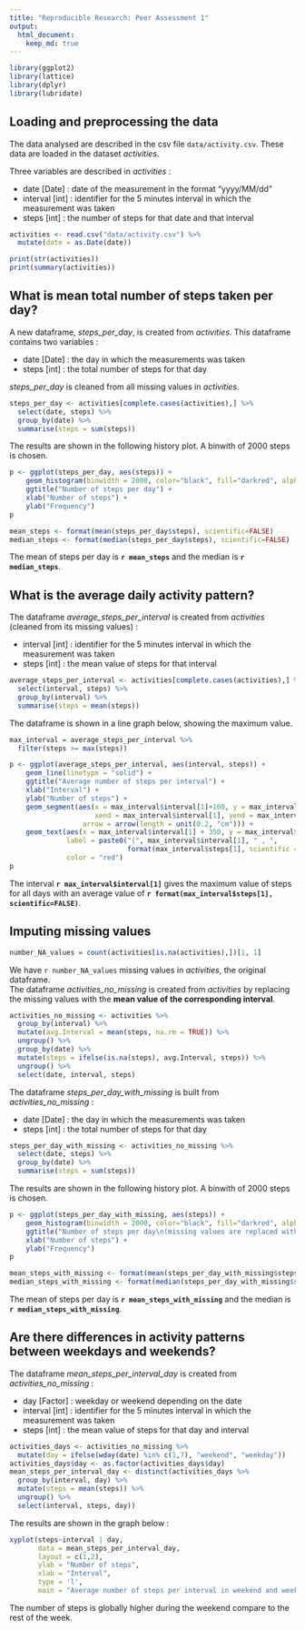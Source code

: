 ```yaml
---
title: "Reproducible Research: Peer Assessment 1"
output: 
  html_document:
    keep_md: true
---
```


```r
library(ggplot2)
library(lattice)
library(dplyr)
library(lubridate)
```


## Loading and preprocessing the data
The data analysed are described in the csv file `data/activity.csv`. These data are 
loaded in the dataset _activities_.

Three variables are described in _activities_ : 

- date [Date] : date of the measurement in the format "yyyy/MM/dd"  
- interval [int] : identifier for the 5 minutes interval in which the measurement was taken  
- steps [int] : the number of steps for that date and that interval  

```r
activities <- read.csv("data/activity.csv") %>%
  mutate(date = as.Date(date))

print(str(activities))
print(summary(activities))
```

## What is mean total number of steps taken per day?
A new dataframe, _steps_per_day_, is created from _activities_. This dataframe 
contains two variables :

- date [Date] : the day in which the measurements was taken  
- steps [int] : the total number of steps for that day  

_steps_per_day_ is cleaned from all missing values in _activities_.

```r
steps_per_day <- activities[complete.cases(activities),] %>% 
  select(date, steps) %>%
  group_by(date) %>%
  summarise(steps = sum(steps))
```

The results are shown in the following history plot. A binwith of 2000 steps is chosen.  
```r
p <- ggplot(steps_per_day, aes(steps)) +
    geom_histogram(binwidth = 2000, color="black", fill="darkred", alpha = 0.5) +
    ggtitle("Number of steps per day") +
    xlab("Number of steps") + 
    ylab("Frequency")
p
```


```r
mean_steps <- format(mean(steps_per_day$steps), scientific=FALSE)
median_steps <- format(median(steps_per_day$steps), scientific=FALSE)
```
The mean of steps per day is **`r mean_steps`** and the median is **`r median_steps`**.

## What is the average daily activity pattern?
The dataframe _average_steps_per_interval_ is created from _activities_ (cleaned 
from its missing values) : 

- interval [int] : identifier for the 5 minutes interval in which the measurement was taken 
- steps [int] : the mean value of steps for that interval

```r
average_steps_per_interval <- activities[complete.cases(activities),] %>% 
  select(interval, steps) %>%
  group_by(interval) %>%
  summarise(steps = mean(steps))
```

The dataframe is shown in a line graph below, showing the maximum value.
```r
max_interval = average_steps_per_interval %>%
  filter(steps >= max(steps))

p <- ggplot(average_steps_per_interval, aes(interval, steps)) +
    geom_line(linetype = "solid") +
    ggtitle("Average number of steps per interval") +
    xlab("Interval") + 
    ylab("Number of steps") +
    geom_segment(aes(x = max_interval$interval[1]+100, y = max_interval$steps[1], 
                     xend = max_interval$interval[1], yend = max_interval$steps[1]),
                  arrow = arrow(length = unit(0.2, "cm"))) +
    geom_text(aes(x = max_interval$interval[1] + 350, y = max_interval$steps[1]), 
              label = paste0("(", max_interval$interval[1], " , ", 
                             format(max_interval$steps[1], scientific = FALSE), ")"), 
              color = "red")
p
```

The interval **`r max_interval$interval[1]`** gives the maximum value of steps 
for all days with an average value of **`r format(max_interval$steps[1], scientific=FALSE)`**.

## Imputing missing values

```r
number_NA_values = count(activities[is.na(activities),])[1, 1]
```

We have `r number_NA_values` missing values in _activities_, the original dataframe.  
The dataframe _activities_no_missing_ is created from _activities_ by replacing 
the missing values with the **mean value of the corresponding interval**.  

```r
activities_no_missing <- activities %>% 
  group_by(interval) %>% 
  mutate(avg.Interval = mean(steps, na.rm = TRUE)) %>%
  ungroup() %>%
  group_by(date) %>%
  mutate(steps = ifelse(is.na(steps), avg.Interval, steps)) %>%
  ungroup() %>%
  select(date, interval, steps)
```

The dataframe _steps_per_day_with_missing_ is built from _activities_no_missing_ :

- date [Date] : the day in which the measurements was taken  
- steps [int] : the total number of steps for that day  

```r
steps_per_day_with_missing <- activities_no_missing %>% 
  select(date, steps) %>%
  group_by(date) %>%
  summarise(steps = sum(steps))
```

The results are shown in the following history plot. A binwith of 2000 steps is chosen. 
```r
p <- ggplot(steps_per_day_with_missing, aes(steps)) +
    geom_histogram(binwidth = 2000, color="black", fill="darkred", alpha = 0.5) +
    ggtitle("Number of steps per day\n(missing values are replaced with mean of the interval)") +
    xlab("Number of steps") + 
    ylab("Frequency")
p
```


```r
mean_steps_with_missing <- format(mean(steps_per_day_with_missing$steps), scientific=FALSE)
median_steps_with_missing <- format(median(steps_per_day_with_missing$steps), scientific = FALSE)
```
The mean of steps per day is **`r mean_steps_with_missing`** and the median is 
**`r median_steps_with_missing`**.

## Are there differences in activity patterns between weekdays and weekends?
The dataframe _mean_steps_per_interval_day_ is created from _activities_no_missing_ :

- day [Factor] : weekday or weekend depending on the date 
- interval [int] : identifier for the 5 minutes interval in which the measurement was taken 
- steps [int] : the mean value of steps for that day and interval

```r
activities_days <- activities_no_missing %>% 
  mutate(day = ifelse(wday(date) %in% c(1,7), "weekend", "weekday"))
activities_days$day <- as.factor(activities_days$day)
mean_steps_per_interval_day <- distinct(activities_days %>% 
  group_by(interval, day) %>% 
  mutate(steps = mean(steps)) %>% 
  ungroup() %>%
  select(interval, steps, day))
```

The results are shown in the graph below :
```r
xyplot(steps~interval | day, 
       data = mean_steps_per_interval_day, 
       layout = c(1,2), 
       ylab = "Number of steps", 
       xlab = "Interval", 
       type = 'l',
       main = "Average number of steps per interval in weekend and weekday")
```

The number of steps is globally higher during the weekend compare to the rest of 
the week.

